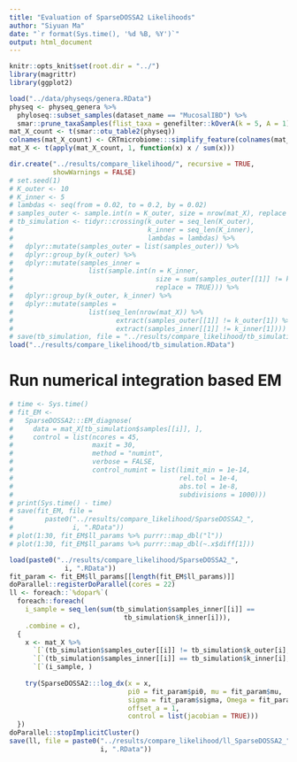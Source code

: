 ```yaml
---
title: "Evaluation of SparseDOSSA2 Likelihoods"
author: "Siyuan Ma"
date: "`r format(Sys.time(), '%d %B, %Y')`"
output: html_document
---
```


```r
knitr::opts_knit$set(root.dir = "../")
library(magrittr)
library(ggplot2)
```

```r
load("../data/physeqs/genera.RData")
physeq <- physeq_genera %>% 
  phyloseq::subset_samples(dataset_name == "MucosalIBD") %>% 
  smar::prune_taxaSamples(flist_taxa = genefilter::kOverA(k = 5, A = 1))
mat_X_count <- t(smar::otu_table2(physeq))
colnames(mat_X_count) <- CRTmicrobiome:::simplify_feature(colnames(mat_X_count))
mat_X <- t(apply(mat_X_count, 1, function(x) x / sum(x)))
```

```r
dir.create("../results/compare_likelihood/", recursive = TRUE,
           showWarnings = FALSE)
# set.seed(1)
# K_outer <- 10
# K_inner <- 5
# lambdas <- seq(from = 0.02, to = 0.2, by = 0.02)
# samples_outer <- sample.int(n = K_outer, size = nrow(mat_X), replace = TRUE)
# tb_simulation <- tidyr::crossing(k_outer = seq_len(K_outer),
#                                  k_inner = seq_len(K_inner),
#                                  lambdas = lambdas) %>% 
#   dplyr::mutate(samples_outer = list(samples_outer)) %>% 
#   dplyr::group_by(k_outer) %>% 
#   dplyr::mutate(samples_inner = 
#                   list(sample.int(n = K_inner,
#                                    size = sum(samples_outer[[1]] != k_outer[1]),
#                                    replace = TRUE))) %>% 
#   dplyr::group_by(k_outer, k_inner) %>% 
#   dplyr::mutate(samples = 
#                   list(seq_len(nrow(mat_X)) %>% 
#                          extract(samples_outer[[1]] != k_outer[1]) %>% 
#                          extract(samples_inner[[1]] != k_inner[1])))
# save(tb_simulation, file = "../results/compare_likelihood/tb_simulation.RData")
load("../results/compare_likelihood/tb_simulation.RData")
```

# Run numerical integration based EM

```r
# time <- Sys.time()
# fit_EM <- 
#   SparseDOSSA2:::EM_diagnose(
#     data = mat_X[tb_simulation$samples[[i]], ],
#     control = list(ncores = 45,
#                    maxit = 30,
#                    method = "numint",
#                    verbose = FALSE,
#                    control_numint = list(limit_min = 1e-14,
#                                          rel.tol = 1e-4,
#                                          abs.tol = 1e-8,
#                                          subdivisions = 1000)))
# print(Sys.time() - time)
# save(fit_EM, file = 
#        paste0("../results/compare_likelihood/SparseDOSSA2_",
#               i, ".RData"))
# plot(1:30, fit_EM$ll_params %>% purrr::map_dbl("l"))
# plot(1:30, fit_EM$ll_params %>% purrr::map_dbl(~.x$diff[1]))
```

```r
load(paste0("../results/compare_likelihood/SparseDOSSA2_",
              i, ".RData"))
fit_param <- fit_EM$ll_params[[length(fit_EM$ll_params)]]
doParallel::registerDoParallel(cores = 22)
ll <- foreach::`%dopar%`(
  foreach::foreach(
    i_sample = seq_len(sum(tb_simulation$samples_inner[[i]] == 
                             tb_simulation$k_inner[i])),
    .combine = c),
  {
    x <- mat_X %>% 
      `[`(tb_simulation$samples_outer[[i]] != tb_simulation$k_outer[i], ) %>% 
      `[`(tb_simulation$samples_inner[[i]] == tb_simulation$k_inner[i], ) %>% 
      `[`(i_sample, )
    
    try(SparseDOSSA2:::log_dx(x = x, 
                              pi0 = fit_param$pi0, mu = fit_param$mu,
                              sigma = fit_param$sigma, Omega = fit_param$Omega,
                              offset_a = 1,
                              control = list(jacobian = TRUE)))
  })
doParallel::stopImplicitCluster()
save(ll, file = paste0("../results/compare_likelihood/ll_SparseDOSSA2_",
                       i, ".RData"))
```